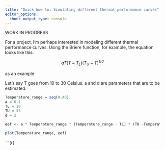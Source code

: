 ```yaml
---
title: "Quick how to: Simulating different thermal performance curves"
editor_options: 
  chunk_output_type: console
---
```


WORK IN PROGRESS

For a project, I'm perhaps interested in modeling different thermal performance curves. Using the Briere function, for example, the equation looks like this:

$$
aT(T - T_L)(T_U- T)^{1/d}
$$

as an example

Let's say T goes from 10 to 30 Celsius. a and d are parameters that are to be estimated.

```r
Temperature_range = seq(0,40)
a = 0.1
TL = 10
TU = 35
d = 2
```

```r
eef <- a * Temperature_range * (Temperature_range - TL) * (TU -Temperature_range)^(1/d)
```

```r
plot(Temperature_range, eef)
```

\`\`\`{r}
